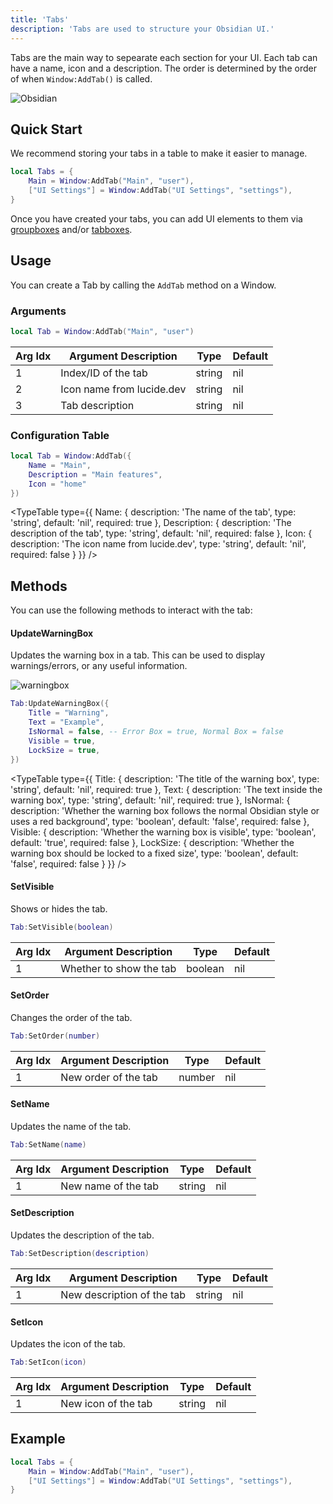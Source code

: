 ```yaml
---
title: 'Tabs'
description: 'Tabs are used to structure your Obsidian UI.'
---
```



<InlineTOC items={toc} />

Tabs are the main way to sepearate each section for your UI. Each tab can have a name, icon and a description. The order is determined by the order of when `Window:AddTab()` is called.

![Obsidian](./tabspreview.webp)

## Quick Start

We recommend storing your tabs in a table to make it easier to manage.

```lua
local Tabs = {
    Main = Window:AddTab("Main", "user"),
    ["UI Settings"] = Window:AddTab("UI Settings", "settings"),
}
```

Once you have created your tabs, you can add UI elements to them via [groupboxes](./groupboxes) and/or [tabboxes](./tabboxes).

## Usage

You can create a Tab by calling the `AddTab` method on a Window.

### Arguments
```lua
local Tab = Window:AddTab("Main", "user")
```

| Arg Idx | Argument Description | Type | Default |
| --- | --- | --- | --- |
| 1 | Index/ID of the tab | string | nil |
| 2 | Icon name from lucide.dev | string | nil |
| 3 | Tab description | string | nil |

### Configuration Table
```lua
local Tab = Window:AddTab({
    Name = "Main",
    Description = "Main features",
    Icon = "home"
})
```

<TypeTable
  type={{
    Name: {
      description: 'The name of the tab',
      type: 'string',
      default: 'nil',
      required: true
    },
    Description: {
      description: 'The description of the tab',
      type: 'string',
      default: 'nil',
      required: false
    },
    Icon: {
      description: 'The icon name from lucide.dev',
      type: 'string',
      default: 'nil',
      required: false
    }
  }}
/>

## Methods

You can use the following methods to interact with the tab:

#### UpdateWarningBox

Updates the warning box in a tab. This can be used to display warnings/errors, or any useful information.

![warningbox](./warningbox.png)

```lua
Tab:UpdateWarningBox({
    Title = "Warning",
    Text = "Example",
    IsNormal = false, -- Error Box = true, Normal Box = false
    Visible = true,
    LockSize = true,
})
```

<TypeTable
    type={{
        Title: {
            description: 'The title of the warning box',
            type: 'string',
            default: 'nil',
            required: true
        },
        Text: {
            description: 'The text inside the warning box',
            type: 'string',
            default: 'nil',
            required: true
        },
        IsNormal: {
            description: 'Whether the warning box follows the normal Obsidian style or uses a red background',
            type: 'boolean',
            default: 'false',
            required: false
        },
        Visible: {
            description: 'Whether the warning box is visible',
            type: 'boolean',
            default: 'true',
            required: false
        },
        LockSize: {
            description: 'Whether the warning box should be locked to a fixed size',
            type: 'boolean',
            default: 'false',
            required: false
        }
    }}
/>

#### SetVisible
Shows or hides the tab.

```lua
Tab:SetVisible(boolean)
```

| Arg Idx | Argument Description | Type | Default |
| --- | --- | --- | --- |
| 1 | Whether to show the tab | boolean | nil |

#### SetOrder
Changes the order of the tab.

```lua
Tab:SetOrder(number)
```

| Arg Idx | Argument Description | Type | Default |
| --- | --- | --- | --- |
| 1 | New order of the tab | number | nil |

#### SetName
Updates the name of the tab.

```lua
Tab:SetName(name)
```

| Arg Idx | Argument Description | Type | Default |
| --- | --- | --- | --- |
| 1 | New name of the tab | string | nil |

#### SetDescription
Updates the description of the tab.

```lua
Tab:SetDescription(description)
```

| Arg Idx | Argument Description | Type | Default |
| --- | --- | --- | --- |
| 1 | New description of the tab | string | nil |

#### SetIcon
Updates the icon of the tab.

```lua
Tab:SetIcon(icon)
```

| Arg Idx | Argument Description | Type | Default |
| --- | --- | --- | --- |
| 1 | New icon of the tab | string | nil |

## Example

```lua
local Tabs = {
    Main = Window:AddTab("Main", "user"),
    ["UI Settings"] = Window:AddTab("UI Settings", "settings"),
}
```